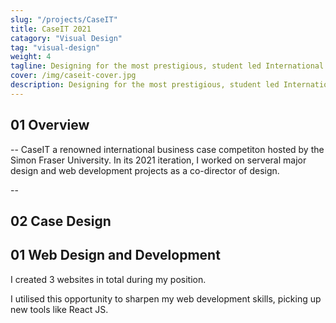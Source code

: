 ```yaml
---
slug: "/projects/CaseIT"
title: CaseIT 2021
catagory: "Visual Design"
tag: "visual-design"
weight: 4
tagline: Designing for the most prestigious, student led International MIS Case Competition.
cover: /img/caseit-cover.jpg
description: Designing for the most prestigious, student led International MIS Case Competition.
---
```


## 01 Overview

-- CaseIT a renowned international business case competiton hosted by the Simon Fraser University. In its 2021 iteration, I worked on serveral major design and web development projects as a co-director of design.

<ProjectInfo>
  <ProjectInfoItem
    fieldName="My Role"
    value="UX/UI Design, Visual Design, Illustration, Web Development, Art Direction"
  />
  <ProjectInfoItem fieldName="Duration" value="8 months" />
  <ProjectInfoItem fieldName="Tools" value="Figma" />
  <ProjectInfoItem fieldName="Team" value="Amena Salman, Denzel Tjokroardi" />
</ProjectInfo>

--

## 02 Case Design

## 01 Web Design and Development

I created 3 websites in total during my position.

I utilised this opportunity to sharpen my web development skills, picking up new tools like React JS.

